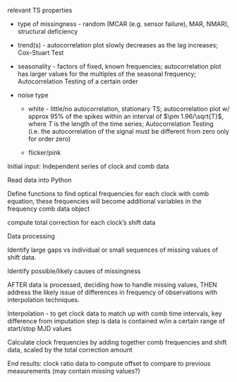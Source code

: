 
\section{Introduction}

relevant TS properties 

- type of missingness - random (MCAR (e.g. sensor failure), MAR, NMAR), structural deficiency

- trend(s) - autocorrelation plot slowly decreases as the lag increases; Cox-Stuart Test

- seasonality - factors of fixed, known frequencies; autocorrelation plot has larger values for the multiples of the seasonal frequency; Autocorrelation Testing of a certain order 

- noise type

  * white - little/no autocorrelation, stationary TS; autocorrelation plot w/ approx $95\%$ of the spikes within an interval of $\pm 1.96/\sqrt{T}$, where $T$ is the length of the time series; Autocorrelation Testing (i.e. the autocorrelation of the signal must be different from zero only for order zero)

  * flicker/pink 

\subsection{Audience}\label{subsec:audience}

\subsection{Collaborators}\label{subsec:collabs} 

\subsection{Report Organization}\label{subsec:organization}


\section{Data Preparation}

Initial input: Independent series of clock and comb data
\begin{itemize}
	\item Clock shift files containing variables: MJD, shift, and possibly ISGOOD 
	\item Frequency comb data containing variables: MJD, SDR:frep ErYb, fo ErYb, fb Si ErYb, fb Al ErYb, fb Yb ErYb
\end{itemize}

 Read data into Python

 Define functions to find optical frequencies for each clock with comb equation, these frequencies will become additional variables in the frequency comb data object 

 compute total correction for each clock's shift data 

 Data processing 
\begin{itemize}
	\item change all data variables to type float for high precision computing
	\item find overlapping MJD values for each clock frequency data set 
	\item visualize gaps in the clock frequency data sets 
\end{itemize} 

\section{Missing Data}

Identify large gaps vs individual or small sequences of missing values of shift data.  

Identify possible/likely causes of missingness 

\begin{itemize}
	\item note MJD indices for large gaps of missing values 
	\item use interpolation techniques (see below) for short sequence of individual missing values 
	\item keep with caution about how this may impact subsequent steps
  \item decide upon initial and final MJD values for analysis  
\end{itemize}


\section{Frequency Alignment}

AFTER data is processed, deciding how to handle missing values, THEN address the likely issue of differences in frequency of observations with interpolation techniques. 

Interpolation - to get clock data to match up with comb time intervals, key difference from imputation step is data is contained w/in a certain range of start/stop MJD values 

\begin{itemize}
	\item numpy.interp and pandas.interpolate, linear 
	\item other options: incorporate randomness, kalman smoothing
  \item lit review 
    \begin{itemize}
    \item including (but not limited to) the problem of transforming a low-frequency series into a high-frequency one
      \begin{itemize}
      \item A Survey of Methods to Interpolate, Distribute and  Extrapolate Time Series (2010) https://www.scirp.org/html/3396.html - Kalman filtering Sec. 6 
      \end{itemize}
    \item 
    \end{itemize} 
\end{itemize}



\section{Summary and Next Steps}\label{sec:summary}

Calculate clock frequencies by adding together comb frequencies and shift data, scaled by the total correction amount 

End results: clock ratio data to compute offset to compare to previous measurements (may contain missing values?) 